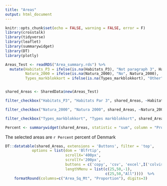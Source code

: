 ```yaml
---
title: "Areas"
output: html_document
---
```


```r
knitr::opts_chunk$set(echo = FALSE, warning = FALSE, error = F)
library(crosstalk)
library(tidyverse)
library(leaflet)
library(summarywidget)
library(DT)
library(plotly)

Areas_Test <- readRDS("Area_summary.rds") %>% 
  mutate(Habitats_P3 = ifelse(is.na(Habitats_P3), "Not paragraph 3", Habitats_P3),
         Natura_2000 = ifelse(is.na(Natura_2000), "No", Natura_2000),
         Types_markblokkort = ifelse(is.na(Types_markblokkort), "Other", Types_markblokkort))


shared_Areas <- SharedData$new(Areas_Test)
```

```r

filter_checkbox("Habitats_P3", "Habitats Par 3", shared_Areas, ~Habitats_P3, inline = TRUE)

filter_checkbox("Natura_2000", "Natura 2000", shared_Areas, ~Natura_2000, inline = TRUE)

filter_checkbox("Types_markblokkort", "Types markblokkort", shared_Areas, ~Types_markblokkort, inline = TRUE)

Percent <- summarywidget(shared_Areas, statistic = "sum", column = "Proportion", digits = 2, elementId = "Percent")

```

The selected areas are `r Percent` percent of Denmark

```r
DT::datatable(shared_Areas, extensions = 'Buttons', filter = 'top', 
            options = list(dom = 'Blfrtip',
                           scrollX='400px',
                           scrollY='200px',
                           buttons = c('copy', 'csv', 'excel',I('colvis')),
                           lengthMenu = list(c(25,50,-1),
                                             c(25,50,"All"))))  %>%
    formatRound(columns=c("Area_Sq_Mt", "Proportion"), digits=3)
```


